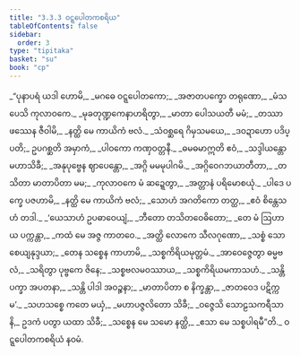 ```yaml
---
title: "3.3.3 ဝဋ္ဋပေါတကစရိယ"
tableOfContents: false
sidebar:
  order: 3
type: "tipitaka"
basket: "su"
book: "cp"
---
```



<DynamicBreadcrumb />

<Division number="72" book="cp" e="ch" v="21" p="414">

<Paragraph number="348" type="verses" book="cp">
_“ပုနာပရံ ယဒါ ဟောမိ,_  
_မဂဓေ ဝဋ္ဋပေါတကော;_  
_အဇာတပက္ခော တရုဏော,_  
_မံသပေသိ ကုလာဝကေ._  

</Paragraph>

</Division>
<Division number="73" book="cp" e="ch" v="21" p="414">

<Paragraph number="349" type="verses" book="cp">
_မုခတုဏ္ဍကေနာဟရိတွာ,_  
_မာတာ ပေါသယတီ မမံ;_  
_တဿာ ဖဿေန ဇီဝါမိ,_  
_နတ္ထိ မေ ကာယိကံ ဗလံ._  

</Paragraph>

</Division>
<Division number="74" book="cp" e="ch" v="21" p="414">

<Paragraph number="350" type="verses" book="cp">
_သံဝစ္ဆရေ ဂိမှသမယေ,_  
_ဒဝဍာဟော ပဒိပ္ပတိ;_  
ဥပဂစ္ဆတိ အမှာကံ,_  
_ပါဝကော ကဏှဝတ္တနီ._  

</Paragraph>

</Division>
<Division number="75" book="cp" e="ch" v="21" p="414">

<Paragraph number="351" type="verses" book="cp">
_ဓမဓမာဣတိ ဧဝံ,_  
_သဒ္ဒါယန္တော မဟာသိခီ;_  
_အနုပုဗ္ဗေန ဈာပေန္တော,_  
_အဂ္ဂိ မမမုပါဂမိ._  

</Paragraph>

</Division>
<Division number="76" book="cp" e="ch" v="21" p="414">

<Paragraph number="352" type="verses" book="cp">
_အဂ္ဂိဝေဂဘယာတီတာ,_  
_တသိတာ မာတာပိတာ မမ;_  
_ကုလာဝကေ မံ ဆဍ္ဍေတွာ,_  
_အတ္တာနံ ပရိမောစယုံ._  

</Paragraph>

</Division>
<Division number="77" book="cp" e="ch" v="21" p="415">

<Paragraph number="353" type="verses" book="cp">
_ပါဒေ ပက္ခေ ပဇဟာမိ,_  
_နတ္ထိ မေ ကာယိကံ ဗလံ;_  
_သောဟံ အဂတိကော တတ္ထ,_  
_ဧဝံ စိန္တေသဟံ တဒါ._  

</Paragraph>

</Division>
<Division number="78" book="cp" e="ch" v="21" p="415">

<Paragraph number="354" type="verses" book="cp">
_‘ယေသာဟံ ဥပဓာဝေယျံ,_  
_ဘီတော တသိတဝေဓိတော;_  
_တေ မံ ဩဟာယ ပက္ကန္တာ,_  
_ကထံ မေ အဇ္ဇ ကာတဝေ._  

</Paragraph>

</Division>
<Division number="79" book="cp" e="ch" v="21" p="415">

<Paragraph number="355" type="verses" book="cp">
_အတ္ထိ လောကေ သီလဂုဏော,_  
_သစ္စံ သောစေယျနုဒ္ဒယာ;_  
_တေန သစ္စေန ကာဟာမိ,_  
_သစ္စကိရိယမုတ္တမံ._  

</Paragraph>

</Division>
<Division number="80" book="cp" e="ch" v="21" p="415">

<Paragraph number="356" type="verses" book="cp">
_အာဝေဇ္ဇေတွာ ဓမ္မဗလံ,_  
_သရိတွာ ပုဗ္ဗကေ ဇိနေ;_  
_သစ္စဗလမဝဿာယ,_  
_သစ္စကိရိယမကာသဟံ._  

</Paragraph>

</Division>
<Division number="81" book="cp" e="ch" v="21" p="415">

<Paragraph number="357" type="verses" book="cp">
_သန္တိ ပက္ခာ အပတနာ,_  
_သန္တိ ပါဒါ အဝဉ္စနာ;_  
_မာတာပိတာ စ နိက္ခန္တာ,_  
_ဇာတဝေဒ ပဋိက္ကမ’._  

</Paragraph>

</Division>
<Division number="82" book="cp" e="ch" v="21" p="415">

<Paragraph number="358" type="verses" book="cp">
_သဟသစ္စေ ကတေ မယှံ,_  
_မဟာပဇ္ဇလိတော သိခီ;_  
_ဝဇ္ဇေသိ သောဠသကရီသာနိ,_  
ဥဒကံ ပတွာ ယထာ သိခီ;_  
_သစ္စေန မေ သမော နတ္ထိ,_  
_ဧသာ မေ သစ္စပါရမီ”တိ._  


</Paragraph>
</Division>

<Paragraph number="359" type="center" book="cp">
ဝဋ္ဋပေါတကစရိယံ နဝမံ.
</Paragraph>